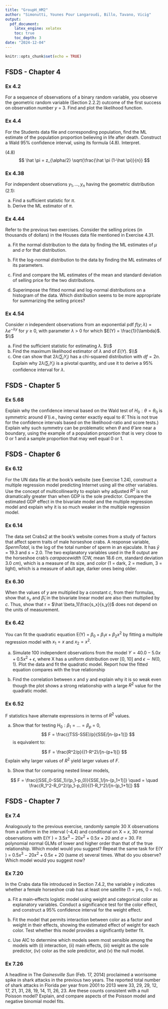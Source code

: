 ---
title: "GroupH_HM2"
author: "Simonutti, Younes Pour Langaroudi, Billo, Tavano, Vicig"
output: 
  pdf_document:
    latex_engine: xelatex
    toc: true
    toc_depth: 3
date: "2024-12-04"
---

```{r setup, include=FALSE}
knitr::opts_chunk$set(echo = TRUE)
```

## FSDS - Chapter 4

### Ex 4.2

For a sequence of observations of a binary random variable, you observe the geometric random variable (Section 2.2.2) outcome of the first success on observation number $y$ = 3. Find and plot the likelihood function.

### Ex 4.4

For the Students data file and corresponding population, find the ML estimate of the population proportion believing in life after death. Construct a Wald 95% confidence interval, using its formula (4.8). Interpret. 

(4.8) $$ \hat \pi = z_{\alpha/2} \sqrt{\frac{\hat \pi (1-\hat \pi)}{n}} $$



### Ex 4.38

For independent observations $y_1, . . . , y_n$ having the geometric distribution (2.1): 

(a) Find a sufficient statistic for $\pi$. 
(b) Derive the ML estimator of $\pi$.

### Ex 4.44

Refer to the previous two exercises. Consider the selling prices (in thousands of dollars) in the Houses data file mentioned in Exercise 4.31. 

(a) Fit the normal distribution to the data by finding the ML estimates of $\mu$ and $\sigma$ for that distribution. 

(b) Fit the log-normal distribution to the data by finding the ML estimates of its parameters. 

(c) Find and compare the ML estimates of the mean and standard deviation of selling price for the two distributions. 

(d) Superimpose the fitted normal and log-normal distributions on a histogram of the data. Which distribution seems to be more appropriate for summarizing the selling prices? 


### Ex 4.54

Consider $n$ independent observations from an exponential pdf $f(y;\lambda) = \lambda e^{− \lambda y}$ for $y$ $\ge$ 0, with parameter $\lambda$ > 0 for which $E(Y) = \frac{1}{\lambda}$. $\\$

(a) Find the sufficient statistic for estimating $\lambda$. $\\$
(b) Find the maximum likelihood estimator of $\lambda$ and of $E(Y)$. $\\$
(c) One can show that $2 \lambda (\sum_i{Y_i})$ has a chi-squared distribution with $df = 2n$. Explain why
$2 \lambda (\sum_i{Y_i})$ is a pivotal quantity, and use it to derive a 95% confidence interval for $\lambda$.


## FSDS - Chapter 5

### Ex 5.68

Explain why the confidence interval based on the Wald test of $H_0: \theta = \theta_0$ is symmetric around $\hat \theta$ (i.e., having center exactly equal to $\hat \theta$. This is not true for the confidence intervals based on the likelihood-ratio and score tests.) Explain why such symmetry can be problematic when $\theta$ and $\hat \theta$ are near a boundary, using the example of a population proportion that is very close to 0 or 1 and a sample proportion that may well equal 0 or 1.


## FSDS - Chapter 6

### Ex 6.12

For the UN data file at the book’s website (see Exercise 1.24), construct a multiple regression model predicting Internet using all the other variables. Use the concept of multicollinearity to explain why adjusted $R^2$ is not dramatically greater than when GDP is the sole predictor. Compare the estimated GDP effect in the bivariate model and the multiple regression model and explain why it is so much weaker in the multiple regression model.

### Ex 6.14

The data set Crabs2 at the book’s website comes from a study of factors that affect sperm traits of male horseshoe crabs. A response variable, $SpermTotal$, is the log of the total number of sperm in an ejaculate. It has $\bar y$ = 19.3 and $s$ = 2.0. The two explanatory variables used in the R output are the horseshoe crab’s $carapace width$ (CW, mean 18.6 $cm$, standard deviation 3.0 $cm$), which is a measure of its size, and $color$ (1 = dark, 2 = medium, 3 = light), which is a measure of adult age, darker ones being older.

### Ex 6.30

When the values of $y$ are multiplied by a constant $c$, from their formulas, show that $s_y$ and $\hat \beta_1$ in the bivariate linear model are also then multiplied by $c$. Thus, show that r = $\hat \beta_1(\frac{s_x}{s_y})$ does not depend on the units of measurement.

### Ex 6.42

You can fit the quadratic equation E(Y) = $\beta_0 + \beta_1 x + \beta_2 x^2$ by fitting a multiple regression model with $x_1 = x$ and $x_2 = x^2$.

(a) Simulate 100 independent observations from the model $Y = 40.0−5.0x+0.5x^2 + \epsilon$, where X has a uniform distribution over [0, 10] and $\epsilon  ∼ N (0, 1)$. Plot the data and fit the quadratic model. Report how the fitted equation compares with the true relationship

(b) Find the correlation between x and y and explain why it is so weak even though the plot shows a strong relationship with a large $R^2$ value for the quadratic model.

### Ex 6.52

F statistics have alternate expressions in terms of $R^2$ values.

(a) Show that for testing $H_0 : \beta_1 = ... = \beta_p$ = 0, 
$$ F = \frac{(TSS-SSE)/p}{SSE/[n-(p+1)]} $$ 
is equivalent to:

$$ F = \frac{R^2/p}{(1-R^2)/[n-(p+1)]} $$ 
Explain why larger values of $R^2$ yield larger values of $F$.

(b) Show that for comparing nested linear models,

$$ F = \frac{(SSE_0-SSE_1)/(p_1-p_0)}{SSE_1/[n-(p_1+1)]} \quad = \quad \frac{R_1^2-R_0^2/(p_1-p_0)}{(1-R_1^2)/[n-(p_1+1)]} $$


## FSDS - Chapter 7

### Ex 7.4

Analogously to the previous exercise, randomly sample 30 X observations from a uniform in
the interval (-4,4) and conditional on X = $x$, 30 normal observations with E(Y ) = $3.5x^3$ − $20x^2$ + $0.5x$ + 20 and $\sigma$ = 30. Fit polynomial normal GLMs of lower and higher order than that of the true relationship. Which model would you suggest? Repeat the same task for E(Y ) = $0.5x^3$ − $20x^2$ + $0.5x$ + 20 (same $\sigma$) several times. What do you observe? Which model would you suggest now?

### Ex 7.20

In the Crabs data file introduced in Section 7.4.2, the variable y indicates whether a female horseshoe crab has at least one satellite (1 = yes, 0 = no).

(a) Fit a main-effects logistic model using weight and categorical color as explanatory variables. Conduct a significance test for the color effect, and construct a 95% confidence interval for the weight effect.

(b) Fit the model that permits interaction between color as a factor and weight in their effects, showing the estimated effect of weight for each color. Test whether this model provides a significantly better fit.

(c) Use AIC to determine which models seem most sensible among the models with (i) interaction, (ii) main effects, (iii) weight as the sole predictor, (iv) color as the sole predictor, and (v) the null model.

### Ex 7.26

A headline in The $Gainesville$ $Sun$ (Feb. 17, 2014) proclaimed a worrisome spike in shark attacks in the previous two years. The reported total number of shark attacks in Florida per year from 2001 to 2013 were 33, 29, 29, 12, 17, 21, 31, 28, 19, 14, 11, 26, 23. Are these counts consistent with a null Poisson model? Explain, and compare aspects of the Poisson model and negative binomial model fits.

